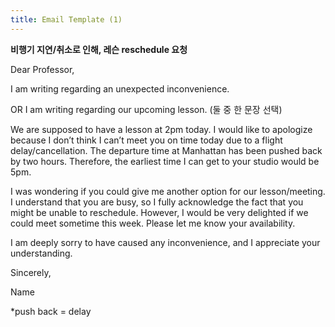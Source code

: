 ```yaml
---
title: Email Template (1)
---
```


**비행기 지연/취소로 인해, 레슨 reschedule 요청**

Dear Professor,

I am writing regarding an unexpected inconvenience.

OR I am writing regarding our upcoming lesson. (둘 중 한 문장 선택)

We are supposed to have a lesson at 2pm today. I would like to apologize because I don’t think I can’t meet you on time today due to a flight delay/cancellation. The departure time at Manhattan has been pushed back by two hours. Therefore, the earliest time I can get to your studio would be 5pm.

I was wondering if you could give me another option for our lesson/meeting. I understand that you are busy, so I fully acknowledge the fact that you might be unable to reschedule. However, I would be very delighted if we could meet sometime this week. Please let me know your availability.

I am deeply sorry to have caused any inconvenience, and I appreciate your understanding.

Sincerely,

Name

\*push back = delay
